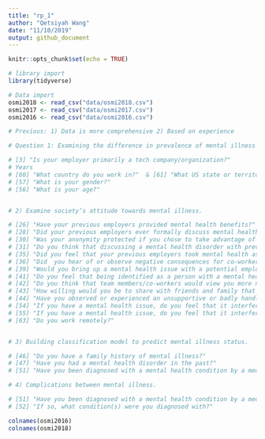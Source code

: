 ```yaml
---
title: "rp_1"
author: "Qetsiyah Wang"
date: "11/10/2019"
output: github_document
---
```


```r
knitr::opts_chunk$set(echo = TRUE)
```

```r
# library import
library(tidyverse)
```


```r
# Data import
osmi2018 <- read_csv("data/osmi2018.csv")
osmi2017 <- read_csv("data/osmi2017.csv")
osmi2016 <- read_csv("data/osmi2016.csv")
```

```r

# Previous: 1) Data is more comprehensive 2) Based on experience

# Question 1: Examining the difference in prevalence of mental illness across types of company/ years / regions / gender / age / 

# [3] "Is your employer primarily a tech company/organization?"  
# Years
# [60] "What country do you work in?"  & [61] "What US state or territory do you work in?"   
# [57] "What is your gender?" 
# [56] "What is your age?"  


# 2) Examine society’s attitude towards mental illness. 

# [26] "Have your previous employers provided mental health benefits?"     
# [28] "Did your previous employers ever formally discuss mental health (as part of a wellness campaign or other official communication)?" 
# [30] "Was your anonymity protected if you chose to take advantage of mental health or substance abuse treatment resources with previous employers?" 
# [31] "Do you think that discussing a mental health disorder with previous employers would have negative consequences?"  
# [35] "Did you feel that your previous employers took mental health as seriously as physical health?"  
# [36] "Did  you hear of or observe negative consequences for co-workers with mental health issues in your previous workplaces?"
# [39] "Would you bring up a mental health issue with a potential employer in an interview?"    
# [41] "Do you feel that being identified as a person with a mental health issue would hurt your career?" 
# [42] "Do you think that team members/co-workers would view you more negatively if they knew you suffered from a mental health issue?" 
# [43] "How willing would you be to share with friends and family that you have a mental illness?"    
# [44] "Have you observed or experienced an unsupportive or badly handled response to a mental health issue in your current or previous workplace?"   
# [54] "If you have a mental health issue, do you feel that it interferes with your work when being treated effectively?"                                                                
# [55] "If you have a mental health issue, do you feel that it interferes with your work when NOT being treated effectively?"  
# [63] "Do you work remotely?"  


# 3) Building classification model to predict mental illness status.

# [46] "Do you have a family history of mental illness?"  
# [47] "Have you had a mental health disorder in the past?"   
# [51] "Have you been diagnosed with a mental health condition by a medical professional?" 

# 4) Complications between mental illness. 

# [51] "Have you been diagnosed with a mental health condition by a medical professional?" 
# [52] "If so, what condition(s) were you diagnosed with?"      

```

```r
colnames(osmi2016)
colnames(osmi2018)
```